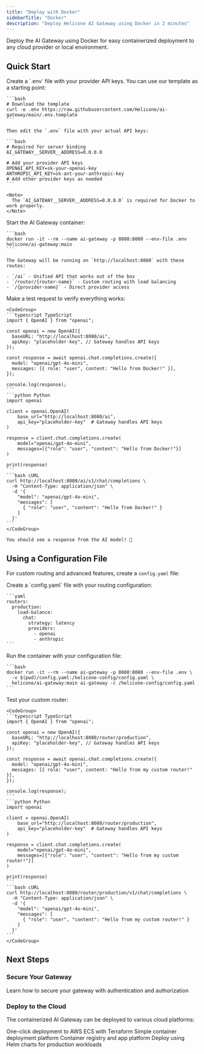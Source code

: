 ```yaml
---
title: "Deploy with Docker"
sidebarTitle: "Docker"
description: "Deploy Helicone AI Gateway using Docker in 2 minutes"
---
```


Deploy the AI Gateway using Docker for easy containerized deployment to any cloud provider or local environment.

## Quick Start

<Steps>
  <Step title="Configure environment">
    Create a `.env` file with your provider API keys. You can use our template as a starting point:

    ```bash
    # Download the template
    curl -o .env https://raw.githubusercontent.com/Helicone/ai-gateway/main/.env.template
    ```

    Then edit the `.env` file with your actual API keys:

    ```bash
    # Required for server binding
    AI_GATEWAY__SERVER__ADDRESS=0.0.0.0

    # Add your provider API keys
    OPENAI_API_KEY=sk-your-openai-key
    ANTHROPIC_API_KEY=sk-ant-your-anthropic-key
    # Add other provider keys as needed
    ```

    <Note>
      The `AI_GATEWAY__SERVER__ADDRESS=0.0.0.0` is required for Docker to work properly.
    </Note>
  </Step>

  <Step title="Run the container">
    Start the AI Gateway container:

    ```bash
    docker run -it --rm --name ai-gateway -p 8080:8080 --env-file .env helicone/ai-gateway:main
    ```

    The Gateway will be running on `http://localhost:8080` with these routes:

    - `/ai` - Unified API that works out of the box
    - `/router/{router-name}` - Custom routing with load balancing  
    - `/{provider-name}` - Direct provider access
  </Step>

  <Step title="Test your deployment">
    Make a test request to verify everything works:

    <CodeGroup>
    ```typescript TypeScript
    import { OpenAI } from "openai";

    const openai = new OpenAI({
      baseURL: "http://localhost:8080/ai",
      apiKey: "placeholder-key", // Gateway handles API keys
    });

    const response = await openai.chat.completions.create({
      model: "openai/gpt-4o-mini",
      messages: [{ role: "user", content: "Hello from Docker!" }],
    });

    console.log(response);
    ```
    ```python Python
    import openai

    client = openai.OpenAI(
        base_url="http://localhost:8080/ai",
        api_key="placeholder-key"  # Gateway handles API keys
    )

    response = client.chat.completions.create(
        model="openai/gpt-4o-mini",
        messages=[{"role": "user", "content": "Hello from Docker!"}]
    )

    print(response)
    ```
    ```bash cURL
    curl http://localhost:8080/ai/v1/chat/completions \
      -H "Content-Type: application/json" \
      -d '{
        "model": "openai/gpt-4o-mini",
        "messages": [
          { "role": "user", "content": "Hello from Docker!" }
        ]
      }'
    ```
    </CodeGroup>

    You should see a response from the AI model! 🎉
  </Step>
</Steps>

## Using a Configuration File

For custom routing and advanced features, create a `config.yaml` file:

<Steps>
  <Step title="Create config file">
    Create a `config.yaml` file with your routing configuration:

    ```yaml
    routers:
      production:
        load-balance:
          chat:
            strategy: latency
            providers:
              - openai
              - anthropic
    ```
  </Step>

  <Step title="Mount config and run">
    Run the container with your configuration file:

    ```bash
    docker run -it --rm --name ai-gateway -p 8080:8080 --env-file .env \
      -v $(pwd)/config.yaml:/helicone-config/config.yaml \
      helicone/ai-gateway:main ai-gateway -c /helicone-config/config.yaml
    ```
  </Step>

  <Step title="Test your router">
    Test your custom router:

    <CodeGroup>
    ```typescript TypeScript
    import { OpenAI } from "openai";

    const openai = new OpenAI({
      baseURL: "http://localhost:8080/router/production",
      apiKey: "placeholder-key", // Gateway handles API keys
    });

    const response = await openai.chat.completions.create({
      model: "openai/gpt-4o-mini",
      messages: [{ role: "user", content: "Hello from my custom router!" }],
    });

    console.log(response);
    ```
    ```python Python
    import openai

    client = openai.OpenAI(
        base_url="http://localhost:8080/router/production",
        api_key="placeholder-key"  # Gateway handles API keys
    )

    response = client.chat.completions.create(
        model="openai/gpt-4o-mini",
        messages=[{"role": "user", "content": "Hello from my custom router!"}]
    )

    print(response)
    ```
    ```bash cURL
    curl http://localhost:8080/router/production/v1/chat/completions \
      -H "Content-Type: application/json" \
      -d '{
        "model": "openai/gpt-4o-mini",
        "messages": [
          { "role": "user", "content": "Hello from my custom router!" }
        ]
      }'
    ```
    </CodeGroup>
  </Step>
</Steps>

## Next Steps

### Secure Your Gateway

<Card title="Secure Your Gateway" href="/ai-gateway/authentication" horizontal>
  Learn how to secure your gateway with authentication and authorization
</Card>

### Deploy to the Cloud

The containerized AI Gateway can be deployed to various cloud platforms:

<CardGroup cols={2}>
  <Card title="AWS ECS" href="/ai-gateway/deployment/ecs">
    One-click deployment to AWS ECS with Terraform
  </Card>
  <Card title="Fly.io" href="/ai-gateway/deployment/fly">
    Simple container deployment platform
  </Card>
  <Card title="Porter" href="/ai-gateway/deployment/porter">
    Container registry and app platform
  </Card>
    <Card title="Kubernetes" href="/ai-gateway/deployment/k8s">
    Deploy using Helm charts for production workloads
  </Card>
</CardGroup>